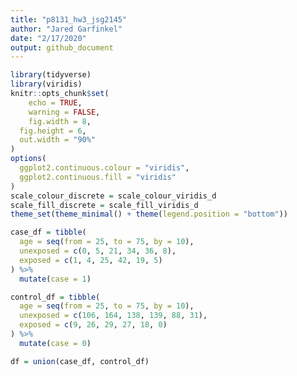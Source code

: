 ```yaml
---
title: "p8131_hw3_jsg2145"
author: "Jared Garfinkel"
date: "2/17/2020"
output: github_document
---
```


```r
library(tidyverse)
library(viridis)
knitr::opts_chunk$set(
	echo = TRUE,
	warning = FALSE,
	fig.width = 8, 
  fig.height = 6,
  out.width = "90%"
)
options(
  ggplot2.continuous.colour = "viridis",
  ggplot2.continuous.fill = "viridis"
)
scale_colour_discrete = scale_colour_viridis_d
scale_fill_discrete = scale_fill_viridis_d
theme_set(theme_minimal() + theme(legend.position = "bottom"))
```

```r
case_df = tibble(
  age = seq(from = 25, to = 75, by = 10),
  unexposed = c(0, 5, 21, 34, 36, 8),
  exposed = c(1, 4, 25, 42, 19, 5)
) %>% 
  mutate(case = 1)

control_df = tibble(
  age = seq(from = 25, to = 75, by = 10),
  unexposed = c(106, 164, 138, 139, 88, 31),
  exposed = c(9, 26, 29, 27, 18, 0)
) %>% 
  mutate(case = 0)

df = union(case_df, control_df)
```

```r

```


